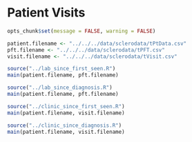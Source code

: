 Patient Visits
==============

```r
opts_chunk$set(message = FALSE, warning = FALSE)

patient.filename <- "../../../data/sclerodata/tPtData.csv"
pft.filename <- "../../../data/sclerodata/tPFT.csv"
visit.filename <- "../../../data/sclerodata/tVisit.csv"
```

```r
source("../lab_since_first_seen.R")
main(patient.filename, pft.filename)
```

```r
source("../lab_since_diagnosis.R")
main(patient.filename, pft.filename)
```

```r
source("../clinic_since_first_seen.R")
main(patient.filename, visit.filename)
```

```r
source("../clinic_since_diagnosis.R")
main(patient.filename, visit.filename)
```
